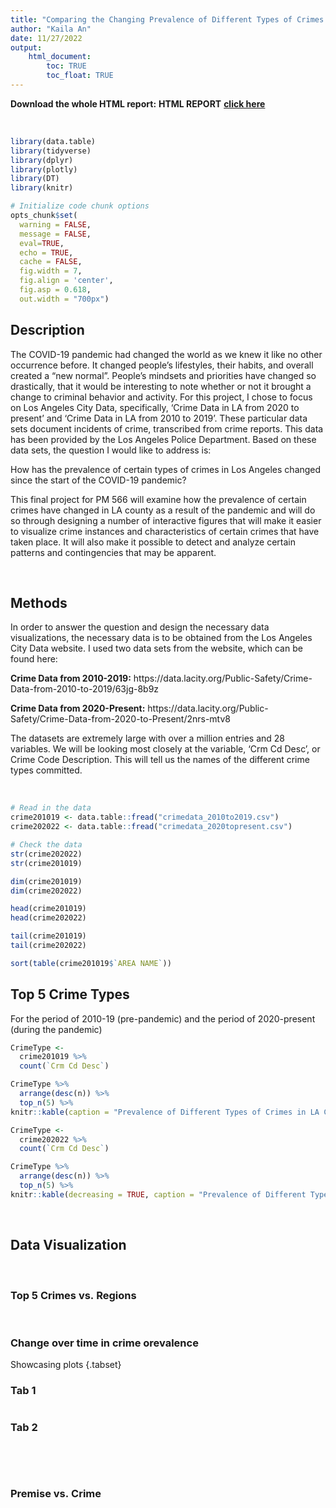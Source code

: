 ```yaml
---
title: "Comparing the Changing Prevalence of Different Types of Crimes in LA County Before and During the COVID-19 Pandemic"
author: "Kaila An"
date: 11/27/2022
output: 
    html_document:
        toc: TRUE
        toc_float: TRUE
---
```


**Download the whole HTML report:**
**HTML REPORT** [**click here**]()

<br>

```r
library(data.table)
library(tidyverse)
library(dplyr)
library(plotly)
library(DT)
library(knitr)

# Initialize code chunk options
opts_chunk$set(
  warning = FALSE,
  message = FALSE,
  eval=TRUE,
  echo = TRUE,
  cache = FALSE,
  fig.width = 7, 
  fig.align = 'center',
  fig.asp = 0.618,
  out.width = "700px")
```


## Description

The COVID-19 pandemic had changed the world as we knew it like no other occurrence before. It changed people’s lifestyles, their habits, and overall created a “new normal”. People’s mindsets and priorities have changed so drastically, that it would be interesting to note whether or not it brought a change to criminal behavior and activity. For this project, I chose to focus on Los Angeles City Data, specifically, ‘Crime Data in LA from 2020 to present’ and ‘Crime Data in LA from 2010 to 2019’. These particular data sets document incidents of crime, transcribed from crime reports. This data has been provided by the Los Angeles Police Department. Based on these data sets, the question I would like to address is:

How has the prevalence of certain types of crimes in Los Angeles changed since the start of the COVID-19 pandemic?

This final project for PM 566 will examine how the prevalence of certain crimes have changed in LA county as a result of the pandemic and will do so through designing a number of interactive figures that will make it easier to visualize crime instances and characteristics of certain crimes that have taken place.  It will also make it possible to detect and analyze certain patterns and contingencies that may be apparent.

<br>

## Methods

In order to answer the question and design the necessary data visualizations, the necessary data is to be obtained from the Los Angeles City Data website.  I used two data sets from the website, which can be found here:

**Crime Data from 2010-2019:** https://data.lacity.org/Public-Safety/Crime-Data-from-2010-to-2019/63jg-8b9z

**Crime Data from 2020-Present:**
https://data.lacity.org/Public-Safety/Crime-Data-from-2020-to-Present/2nrs-mtv8

The datasets are extremely large with over a million entries and 28 variables.  We will be looking most closely at the variable, 'Crm Cd Desc', or Crime Code Description.  This will tell us the names of the different crime types committed.

<br>

```r
# Read in the data
crime201019 <- data.table::fread("crimedata_2010to2019.csv")
crime202022 <- data.table::fread("crimedata_2020topresent.csv")
```


```r
# Check the data
str(crime202022)
str(crime201019)

dim(crime201019)
dim(crime202022)

head(crime201019)
head(crime202022)

tail(crime201019)
tail(crime202022)
```


```r
sort(table(crime201019$`AREA NAME`))
```


## Top 5 Crime Types
For the period of 2010-19 (pre-pandemic) and the period of 2020-present (during the pandemic)

```r
CrimeType <-
  crime201019 %>%
  count(`Crm Cd Desc`)

CrimeType %>%
  arrange(desc(n)) %>%
  top_n(5) %>%
knitr::kable(caption = "Prevalence of Different Types of Crimes in LA County 2010-2019")
```

```r
CrimeType <-
  crime202022 %>%
  count(`Crm Cd Desc`)

CrimeType %>%
  arrange(desc(n)) %>%
  top_n(5) %>%
knitr::kable(decreasing = TRUE, caption = "Prevalence of Different Types of Crimes in LA County 2020-Present")
```


<br>

## Data Visualization

<br>

### Top 5 Crimes vs. Regions


<br>

### Change over time in crime orevalence


Showcasing plots {.tabset}

### Tab 1

```r
```

### Tab 2

```r
```

## {-}

<br>

### Premise vs. Crime










